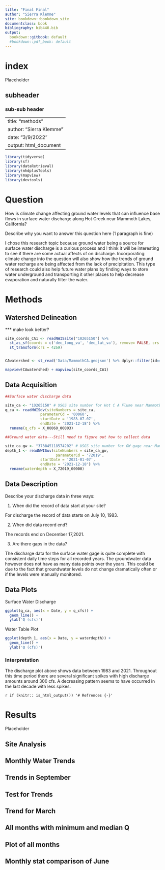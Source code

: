 ```yaml
---
title: "Final Final"
author: "Sierra Klemme"
site: bookdown::bookdown_site
documentclass: book
bibliography: bib440.bib 
output:
  bookdown::gitbook: default
  #bookdown::pdf_book: default
--- 
```


# index

Placeholder


## subheader
### sub-sub header 

<!--chapter:end:index.Rmd-->

---
title: "methods"
author: "Sierra Klemme"
date: "3/9/2022"
output: html_document
---

```r
library(tidyverse)
library(sf)
library(dataRetrieval)
library(nhdplusTools)
library(mapview)
library(devtools)
```

# Question

How is climate change affecting ground water levels that can influence base flows 
in surface water discharge along Hot Creek near Mammoth Lakes, California?


Describe why you want to answer this question here (1 paragraph is fine)

I chose this research topic because ground water being a source for surface water discharge is a curious process and I think it will be interesting to see if there are some actual affects of on discharge. Incorporating climate change into the question will also show how the trends of ground water recharge are being affected from the lack of precipitation. This type of research could also help future water plans by finding ways to store water underground and transporting it other places to help decrease evaporation and naturally filter the water. 

# Methods 

## Watershed Delineation

*** make look better?

```r

site_coords_CA1 <- readNWISsite("10265150") %>%
  st_as_sf(coords = c('dec_long_va', 'dec_lat_va'), remove= FALSE, crs = 4326) %>%
  st_transform(crs = 4269)


CAwatershed <- st_read('Data/MammothCA.geojson') %>% dplyr::filter(id== 'globalwatershed') 

mapview(CAwatershed) + mapview(site_coords_CA1)
```

## Data Acquisition 

```r
##Surface water discharge data

site_ca <- "10265150" # USGS site number for Hot C A Flume near Mammoth Lakes
q_ca <- readNWISdv(siteNumbers = site_ca, 
                parameterCd = '00060', 
                startDate = '1983-07-07', 
                endDate = '2021-12-18') %>% 
  rename(q_cfs = X_00060_00003)
```


```r
##Ground water data---Still need to figure out how to collect data

site_ca_gw <- "373845118574202" # USGS site number for GW gage near Mammoth Lakes
depth_1 <- readNWISuv(siteNumbers = site_ca_gw,
                       parameterCd = '72019',
                startDate = '2021-01-07', 
                endDate = '2021-12-18') %>%
  rename(waterdepth = X_72019_00000)
```

## Data Description

Describe your discharge data in three ways:

1) When did the record of data start at your site?

For discharge the record of data starts on July 10, 1983.

2) When did data record end?

The records end on December 17,2021.

3) Are there gaps in the data? 

The discharge data for the surface water gage is quite complete with consistent daily time steps for all recorded years. The groundwater data however does not have as many data points over the years. This could be due to the fact that groundwater levels do not change dramatically often or if the levels were manually monitored. 

## Data Plots

Surface Water Discharge 

```r
ggplot(q_ca, aes(x = Date, y = q_cfs)) + 
  geom_line() + 
  ylab('Q (cfs)')
```

Water Table Plot 

```r
ggplot(depth_1, aes(x = Date, y = waterdepth)) + 
  geom_line() + 
  ylab('Q (cfs)')
```

### Interpretation 

The discharge plot above shows data between 1983 and 2021. Throughout this time period there are several significant spikes with high discharge amounts around 300 cfs. A decreasing pattern seems to have occurred in the last decade with less spikes. 


<!--chapter:end:1_methods.Rmd-->



`r if (knitr:: is_html_output()) '# Refrences {-}'`


<!--chapter:end:wrapping_up.Rmd-->


# Results  

Placeholder


## Site Analysis  
## Monthly Water Trends
## Trends in September
## Test for Trends
## Trend for March
## All months with minimum and median Q 
## Plot of all months 
## Monthly stat comparison of June

<!--chapter:end:2_results.Rmd-->

